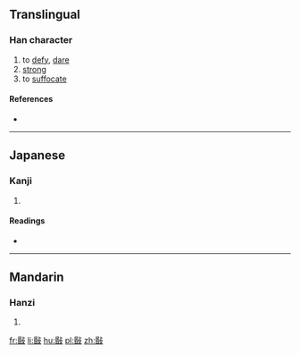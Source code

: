 ==Translingual==

===Han character===
{{Han char|rn=66|rad=攴|as=09|sn=13|four=7164<sub>7</sub>|canj=口日卜水 (RAYE)|ids=⿰[[昬]][[攴]]}}

# to [[defy]], [[dare]]
# [[strong]]
# to [[suffocate]]

====References====
* {{Han ref|kx=0474.131|dkj=13318|dj=0827.250|hdz=21470.071|uh=656F|ud=25967|bh=DDBC|bd=56764}}

----

==Japanese==

===Kanji===
{{ja-kanji|grade=|rs=攴09}}

# {{defn|lang=ja|sort=攴09}}

====Readings====
* {{ja-readings|on=[[びん]] (bin), [[みん]] (min), [[こん]] (kon)|kun=[[おかす]] (okasu), [[つとめる]] (tsutomeru)}}

----

==Mandarin==

===Hanzi===
{{cmn-hanzi|pin=[[hūn]] ([[hun1]]), [[mín]] ([[min2]])|wg=hun<sup>1</sup>, min<sup>2</sup>}}

# {{defn|lang=cmn|sort=攴09}}

[[fr:敯]]
[[li:敯]]
[[hu:敯]]
[[pl:敯]]
[[zh:敯]]